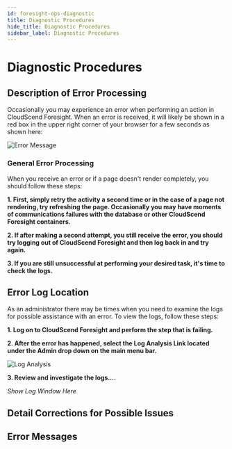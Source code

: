 ```yaml
---
id: foresight-ops-diagnostic
title: Diagnostic Procedures
hide_title: Diagnostic Procedures
sidebar_label: Diagnostic Procedures
---
```


# Diagnostic Procedures

## Description of Error Processing

Occasionally you may experience an error when performing an action in CloudScend Foresight. When an error is received, it will likely be shown in a red box in the upper right corner of your browser for a few seconds as shown here:

![Error Message](/img/ErrorExample.png)

### General Error Processing

When you receive an error or if a page doesn't render completely, you should follow these steps:

**1. First, simply retry the activity a second time or in the case of a page not rendering, try refreshing the page. Occasionally you may have moments of communications failures with the database or other CloudScend Foresight containers.**

**2. If after making a second attempt, you still receive the error, you should try logging out of CloudScend Foresight and then log back in and try again.**

**3. If you are still unsuccessful at performing your desired task, it's time to check the logs.**

## Error Log Location

As an administrator there may be times when you need to examine the logs for possible assistance with an error. To view the logs, follow these steps:

**1. Log on to CloudScend Foresight and perform the step that is failing.**

**2. After the error has happened, select the Log Analysis Link located under the Admin drop down on the main menu bar.**

![Log Analysis](/img/LogAnalysisMenuItem.png)

**3. Review and investigate the logs....**

_Show Log Window Here_

## Detail Corrections for Possible Issues

## Error Messages
